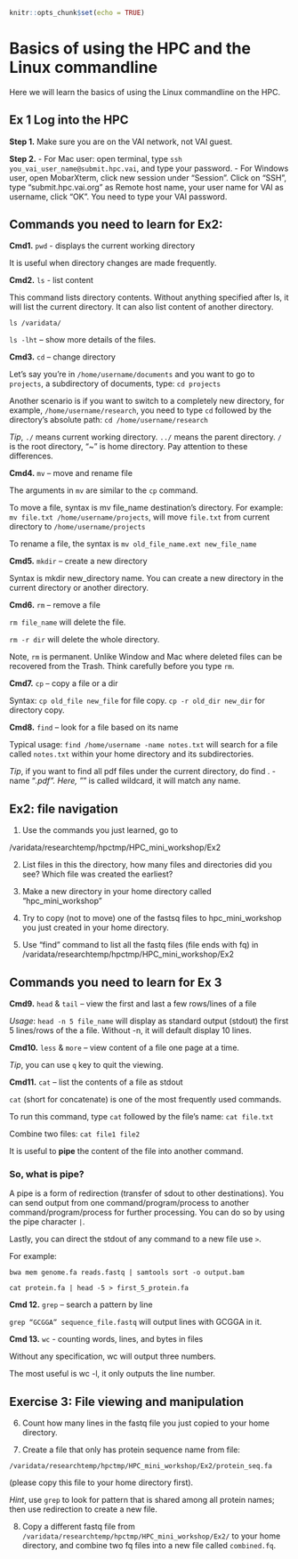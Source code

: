 ```r
knitr::opts_chunk$set(echo = TRUE)
```

# Basics of using the HPC and the Linux commandline

Here we will learn the basics of using the Linux commandline on the HPC.

## Ex 1 Log into the HPC

**Step 1.** Make sure you are on the VAI network, not VAI guest. 

**Step 2.** 
- For Mac user: open terminal, type `ssh you_vai_user_name@submit.hpc.vai`, and type your password. 
- For Windows user, open MobarXterm, click new session under “Session”.
Click on “SSH”, type “submit.hpc.vai.org” as Remote host name, your user name for  VAI as username, click “OK”. You need to type your VAI password. 


## Commands you need to learn for Ex2:

**Cmd1.** `pwd` - displays the current working directory

It is useful when directory changes are made frequently.

**Cmd2.** `ls` - list content 

This command lists directory contents. Without anything specified after ls, it will list the current directory. It can also list content of another directory.

`ls /varidata/`

`ls -lht`  -- show more details of the files. 

**Cmd3.** `cd` -- change directory 

Let’s say you’re in `/home/username/documents` and you want to go to `projects`, a subdirectory of documents, type: `cd projects`

Another scenario is if you want to switch to a completely new directory, for example, `/home/username/research`, you need to type `cd` followed by the directory’s absolute path: `cd /home/username/research`

_Tip_, `./` means current working directory. `../` means the parent directory. `/` is the root directory, "~" is home directory. Pay attention to these differences. 

**Cmd4.** `mv` -- move and rename file

The arguments in `mv` are similar to the `cp` command. 

To move a file, syntax is mv file_name destination’s directory. For example: `mv file.txt /home/username/projects`, will move `file.txt` from current directory to `/home/username/projects`

To rename a file, the syntax is `mv old_file_name.ext new_file_name`

**Cmd5.** `mkdir` -- create a new directory

Syntax is mkdir new_directory name. You can create a new directory in the current directory or another directory. 

**Cmd6.** `rm` -- remove a file 

`rm file_name` will delete the file. 

`rm -r dir` will delete the whole directory. 

Note, `rm` is permanent. Unlike Window and Mac where deleted files can be recovered from the Trash. Think carefully before you type `rm`. 

**Cmd7.** `cp` -- copy a file or a dir 

Syntax: `cp old_file new_file` for file copy. 
`cp -r old_dir new_dir` for directory copy. 

**Cmd8.** `find` -- look for a file based on its name 

Typical usage: `find /home/username -name notes.txt` will search for a file called `notes.txt` within your home directory and its subdirectories.

_Tip_, if you want to find all pdf files under the current directory, do find . -name “*.pdf”. Here, "*" is called wildcard, it will match any name. 


## Ex2: file navigation

1. Use the commands you just learned, go to

/varidata/researchtemp/hpctmp/HPC_mini_workshop/Ex2


2. List files in this the directory, how many files and directories did you see? Which file was created the earliest?


3. Make a new directory in your home directory called “hpc_mini_workshop”


4. Try to copy (not to move) one of the fastsq files to hpc_mini_workshop you just created in your home directory. 


5. Use “find” command to list all the fastq files (file ends with fq) in /varidata/researchtemp/hpctmp/HPC_mini_workshop/Ex2


## Commands you need to learn for Ex 3

**Cmd9.**  `head` & `tail` -- view the first and last a few rows/lines of a file

_Usage_: `head -n 5 file_name` will display as standard output (stdout) the first 5 lines/rows of the a file. Without -n, it will default display 10 lines. 

**Cmd10.** `less` & `more` -- view content of a file one page at a time. 

_Tip_, you can use `q` key to quit the viewing. 

**Cmd11.** `cat` -- list the contents of a file as stdout

`cat` (short for concatenate) is one of the most frequently used commands. 

To run this command, type `cat` followed by the file’s name: `cat file.txt`

Combine two files: `cat file1 file2`

It is useful to **pipe** the content of the file into another command. 


### So, what is pipe?

A pipe is a form of redirection (transfer of sdout to other destinations). You can send output from one command/program/process to another command/program/process for further processing. You can do so by using the pipe character `|`.

Lastly, you can direct the stdout of any command to a new file use `>`. 

For example:

`bwa mem genome.fa reads.fastq | samtools sort -o output.bam`

`cat protein.fa | head -5 > first_5_protein.fa`


**Cmd 12.** `grep` -- search a pattern by line 

`grep “GCGGA” sequence_file.fastq` will output lines with GCGGA in it. 

**Cmd 13.** `wc` - counting words, lines, and bytes in files

Without any specification, wc will output three numbers. 

The most useful is wc -l, it only outputs the line number. 

## Exercise 3:  File viewing and manipulation

6. Count how many lines in the fastq file you just copied to your home directory. 


7. Create a file that only has protein sequence name from file:

`/varidata/researchtemp/hpctmp/HPC_mini_workshop/Ex2/protein_seq.fa`

(please copy this file to your home directory first). 

_Hint_, use `grep` to look for pattern that is shared among all protein names; then use redirection to create a new file. 


8. Copy a different fastq file from `/varidata/researchtemp/hpctmp/HPC_mini_workshop/Ex2/` to your home directory, and combine two fq files into a new file called `combined.fq`.


